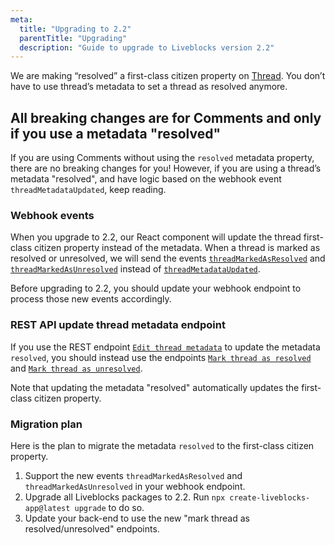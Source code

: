 ```yaml
---
meta:
  title: "Upgrading to 2.2"
  parentTitle: "Upgrading"
  description: "Guide to upgrade to Liveblocks version 2.2"
---
```


We are making “resolved” a first-class citizen property on
[Thread](/docs/api-reference/liveblocks-react-ui#Comments). You don’t have to
use thread’s metadata to set a thread as resolved anymore.

## All breaking changes are for Comments and only if you use a metadata "resolved"

If you are using Comments without using the `resolved` metadata property, there
are no breaking changes for you! However, if you are using a thread’s metadata
"resolved", and have logic based on the webhook event `threadMetadataUpdated`,
keep reading.

### Webhook events

When you upgrade to 2.2, our React component will update the thread first-class
citizen property instead of the metadata. When a thread is marked as resolved or
unresolved, we will send the events
[`threadMarkedAsResolved`](/docs/platform/webhooks#ThreadMarkedAsResolvedEvent)
and
[`threadMarkedAsUnresolved`](/docs/platform/webhooks#ThreadMarkedAsUnresolvedEvent)
instead of
[`threadMetadataUpdated`](/docs/platform/webhooks#ThreadMarkedAsUnresolvedEvent).

Before upgrading to 2.2, you should update your webhook endpoint to process
those new events accordingly.

### REST API update thread metadata endpoint

If you use the REST endpoint
[`Edit thread metadata`](/docs/api-reference/rest-api-endpoints#post-rooms-roomId-threads-threadId-metadata)
to update the metadata `resolved`, you should instead use the endpoints
[`Mark thread as resolved`](/docs/api-reference/rest-api-endpoints#post-rooms-roomId-threads-threadId-mark-as-resolved)
and
[`Mark thread as unresolved`](/docs/api-reference/rest-api-endpoints#post-rooms-roomId-threads-threadId-mark-as-unresolved).

Note that updating the metadata "resolved" automatically updates the first-class
citizen property.

### Migration plan

Here is the plan to migrate the metadata `resolved` to the first-class citizen
property.

1. Support the new events `threadMarkedAsResolved` and
   `threadMarkedAsUnresolved` in your webhook endpoint.
2. Upgrade all Liveblocks packages to 2.2. Run
   `npx create-liveblocks-app@latest upgrade` to do so.
3. Update your back-end to use the new "mark thread as resolved/unresolved"
   endpoints.
